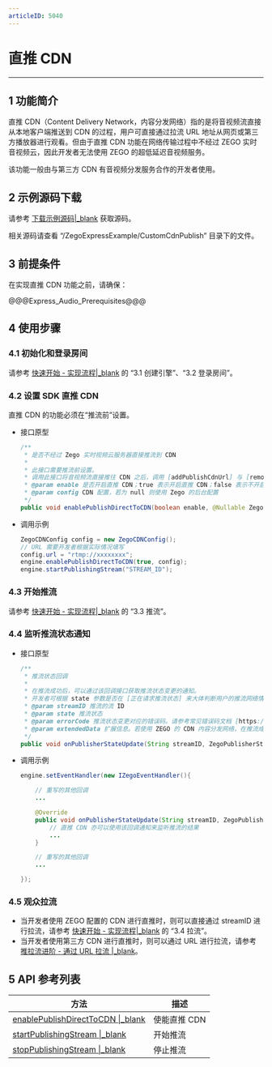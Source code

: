```yaml
---
articleID: 5040
---
```

# 直推 CDN

---

## 1 功能简介

直推 CDN（Content Delivery Network，内容分发网络）指的是将音视频流直接从本地客户端推送到 CDN 的过程，用户可直接通过拉流 URL 地址从网页或第三方播放器进行观看。但由于直推 CDN 功能在网络传输过程中不经过 ZEGO 实时音视频云，因此开发者无法使用 ZEGO 的超低延迟音视频服务。  
  
该功能一般由与第三方 CDN 有音视频分发服务合作的开发者使用。

## 2 示例源码下载

请参考 [下载示例源码\|_blank](#3125) 获取源码。

相关源码请查看 “/ZegoExpressExample/CustomCdnPublish” 目录下的文件。


## 3 前提条件

在实现直推 CDN 功能之前，请确保：

@@@Express_Audio_Prerequisites@@@

## 4 使用步骤

### 4.1 初始化和登录房间

请参考 [快速开始 - 实现流程\|_blank](7627#3_1) 的 “3.1 创建引擎”、“3.2 登录房间”。


### 4.2 设置 SDK 直推 CDN

直推 CDN 的功能必须在“推流前”设置。

- 接口原型

    ```java
    /**
     * 是否不经过 Zego 实时视频云服务器直接推流到 CDN
     *
     * 此接口需要推流前设置。
     * 调用此接口将音视频流直接推往 CDN 之后，调用 [addPublishCdnUrl] 与 [removePublishCdnUrl] 动态转推至 CDN 不再生效，因为这两个接口是从 ZEGO 实时音视频云将音视频流转推或停止转推到 CDN，若直接音视频流直接推往 CDN 将无法通过 ZEGO 实时音视频云将音视频流再动态转推至 CDN。
     * @param enable 是否开启直推 CDN；true 表示开启直推 CDN；false 表示不开启直推 CDN；默认为 false
     * @param config CDN 配置，若为 null 则使用 Zego 的后台配置
     */
    public void enablePublishDirectToCDN(boolean enable, @Nullable ZegoCDNConfig config)
    ```

- 调用示例

    ```java
    ZegoCDNConfig config = new ZegoCDNConfig();
    // URL 需要开发者根据实际情况填写
    config.url = "rtmp://xxxxxxxx";
    engine.enablePublishDirectToCDN(true, config);
    engine.startPublishingStream("STREAM_ID");
    ```

### 4.3 开始推流

请参考 [快速开始 - 实现流程\|_blank](7627#3_3) 的 “3.3 推流”。

### 4.4 监听推流状态通知

- 接口原型

    ```java
    /**
     * 推流状态回调
     *
     * 在推流成功后，可以通过该回调接口获取推流状态变更的通知。
     * 开发者可根据 state 参数是否在 [正在请求推流状态] 来大体判断用户的推流网络情况。
     * @param streamID 推流的流 ID
     * @param state 推流状态
     * @param errorCode 推流状态变更对应的错误码。请参考常见错误码文档 [https://doc-zh.zego.im/zh/4378.html]
     * @param extendedData 扩展信息。若使用 ZEGO 的 CDN 内容分发网络，在推流成功后，该参数的内容的键为 flv_url_list，rtmp_url_list，hls_url_list。这些对应 flv、rtmp、hls协议的拉流url。若是未使用 ZEGO 的 CDN，不需关注该参数。
     */
    public void onPublisherStateUpdate(String streamID, ZegoPublisherState state, int errorCode, JSONObject extendedData)
    ```

- 调用示例

    ```java
    engine.setEventHandler(new IZegoEventHandler(){

        // 重写的其他回调
        ...

        @Override
        public void onPublisherStateUpdate(String streamID, ZegoPublisherState state, int errorCode, JSONObject extendedData){
            // 直推 CDN 亦可以使用该回调通知来监听推流的结果
            ...
        }

        // 重写的其他回调
        ...

    });
    ```

### 4.5 观众拉流

- 当开发者使用 ZEGO 配置的 CDN 进行直推时，则可以直接通过 streamID 进行拉流，请参考 [快速开始 - 实现流程\|_blank](7627#3_4) 的 “3.4 拉流”。
- 当开发者使用第三方 CDN 进行直推时，则可以通过 URL 进行拉流，请参考 [推拉流进阶 - 通过 URL 拉流 \|_blank](#1182)。

## 5 API 参考列表

| 方法 | 描述 |
|-------|--------|
| [enablePublishDirectToCDN \|_blank](/zh/api?doc=Express_Video_SDK_API~Java~class~im-zego-zegoexpress-zego-express-engine#enable-publish-direct-to-cdn) | 使能直推 CDN |
| [startPublishingStream \|_blank](/zh/api?doc=Express_Video_SDK_API~Java~class~im-zego-zegoexpress-zego-express-engine#start-publishing-stream) | 开始推流 |
| [stopPublishingStream \|_blank](/zh/api?doc=Express_Video_SDK_API~Java~class~im-zego-zegoexpress-zego-express-engine#stop-publishing-stream) | 停止推流 |
